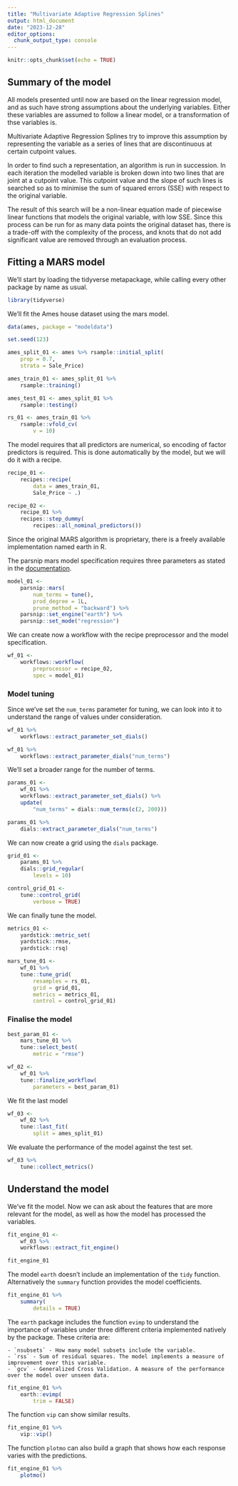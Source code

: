 ```yaml
---
title: "Multivariate Adaptive Regression Splines"
output: html_document
date: "2023-12-28"
editor_options: 
  chunk_output_type: console
---
```


```r
knitr::opts_chunk$set(echo = TRUE)
```

## Summary of the model

All models presented until now are based on the linear regression model, and as such have strong assumptions about the underlying variables. Either these variables are assumed to follow a linear model, or a transformation of thse variables is. 

Multivariate Adaptive Regression Splines try to improve this assumption by representing the variable as a series of lines that are discontinuous at certain cutpoint values. 

In order to find such a representation, an algorithm is run in succession. In each iteration the modelled variable is broken down into two lines that are joint at a cutpoint value. This cutpoint value and the slope of such lines is searched so as to minimise the sum of squared errors (SSE) with respect to the original variable. 

The result of this search will be a non-linear equation made of piecewise linear functions that models the original variable, with low SSE. Since this process can be run for as many data points the original dataset has, there is a trade-off with the complexity of the process, and knots that do not add significant value are removed through an evaluation process.

## Fitting a MARS model

We'll start by loading the tidyverse metapackage, while calling every other package by name as usual.

```r
library(tidyverse)
```

We'll fit the Ames house dataset using the mars model.

```r
data(ames, package = "modeldata")

set.seed(123)

ames_split_01 <- ames %>% rsample::initial_split(
    prop = 0.7,
    strata = Sale_Price)

ames_train_01 <- ames_split_01 %>% 
    rsample::training()

ames_test_01 <- ames_split_01 %>% 
    rsample::testing()

rs_01 <- ames_train_01 %>% 
    rsample::vfold_cv(
        v = 10)
```

The model requires that all predictors are numerical, so encoding of factor predictors is required. This is done automatically by the model, but we will do it with a recipe.

```r
recipe_01 <- 
    recipes::recipe(
        data = ames_train_01,
        Sale_Price ~ .)

recipe_02 <- 
    recipe_01 %>% 
    recipes::step_dummy(
        recipes::all_nominal_predictors())
```

Since the original MARS algorithm is proprietary, there is a freely available implementation named earth in R. 

The parsnip mars model specification requires three parameters as stated in the [documentation](https://parsnip.tidymodels.org/reference/details_mars_earth.html).

```r
model_01 <- 
    parsnip::mars(
        num_terms = tune(),
        prod_degree = 1L,
        prune_method = "backward") %>% 
    parsnip::set_engine("earth") %>% 
    parsnip::set_mode("regression")
```

We can create now a workflow with the recipe preprocessor and the model specification.

```r
wf_01 <- 
    workflows::workflow(
        preprocessor = recipe_02,
        spec = model_01)
```

### Model tuning

Since we've set the `num_terms` parameter for tuning, we can look into it to understand the range of values under consideration. 

```r
wf_01 %>% 
    workflows::extract_parameter_set_dials()

wf_01 %>% 
    workflows::extract_parameter_dials("num_terms")
```

We'll set a broader range for the number of terms.

```r
params_01 <- 
    wf_01 %>% 
    workflows::extract_parameter_set_dials() %>% 
    update(
        "num_terms" = dials::num_terms(c(2, 200)))

params_01 %>% 
    dials::extract_parameter_dials("num_terms")
```

We can now create a grid using the `dials` package.

```r
grid_01 <- 
    params_01 %>% 
    dials::grid_regular(
        levels = 10)

control_grid_01 <- 
    tune::control_grid(
        verbose = TRUE)
```

We can finally tune the model.

```r
metrics_01 <- 
    yardstick::metric_set(
    yardstick::rmse,
    yardstick::rsq)

mars_tune_01 <- 
    wf_01 %>% 
    tune::tune_grid(
        resamples = rs_01,
        grid = grid_01,
        metrics = metrics_01,
        control = control_grid_01)
```

### Finalise the model

```r
best_param_01 <- 
    mars_tune_01 %>% 
    tune::select_best(
        metric = "rmse")

wf_02 <- 
    wf_01 %>% 
    tune::finalize_workflow(
        parameters = best_param_01)
```

We fit the last model

```r
wf_03 <- 
    wf_02 %>% 
    tune::last_fit(
        split = ames_split_01)
```

We evaluate the performance of the model against the test set.

```r
wf_03 %>% 
    tune::collect_metrics()
```

## Understand the model

We've fit the model. Now we can ask about the features that are more relevant for the model, as well as how the model has processed the variables.

```r
fit_engine_01 <- 
    wf_03 %>% 
    workflows::extract_fit_engine()

fit_engine_01
```

The model `earth` doesn't include an implementation of the `tidy` function. Alternatively the `summary` function provides the model coefficients.

```r
fit_engine_01 %>% 
    summary(
        details = TRUE)
```

The `earth` package includes the function `evimp` to understand the importance of variables under three different criteria implemented natively by the package. These criteria are:

    - `nsubsets` - How many model subsets include the variable.
    - `rss` - Sum of residual squares. The model implements a measure of improvement over this variable.
    - `gcv` - Generalized Cross Validation. A measure of the performance over the model over unseen data.

```r
fit_engine_01 %>% 
    earth::evimp(
        trim = FALSE)
```

The function `vip` can show similar results.

```r
fit_engine_01 %>% 
    vip::vip()
```


The function `plotmo` can also build a graph that shows how each response varies with the predictions.

```r
fit_engine_01 %>% 
    plotmo()
```
































